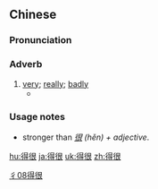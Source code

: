 ==Chinese==
{{zh-forms}}

===Pronunciation===
{{zh-pron
|m=dehěn
|c=dak1 han2
|ma=y
|cat=adv
}}

===Adverb===
{{zh-adv}}

# [[very]]; [[really]]; [[badly]]
#* {{zh-x|這 一個 好看 得{de}很。|This one is '''really''' good looking.|ref='''1784:''' {{w2|zh|曹雪芹}} ({{w|Cao Xueqin}}), {{w2|zh|紅樓夢}} (''{{w|Dream of the Red Chamber}}''), [[:zh:s:紅樓夢/第108回|chapter 108]]}}

===Usage notes===
* stronger than ''[[很]] (hěn) + adjective''.

[[Category:Beginning Mandarin|彳08得很]]

[[hu:得很]]
[[ja:得很]]
[[uk:得很]]
[[zh:得很]]